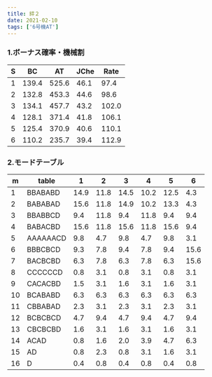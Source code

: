 ```yaml
---
title: 絆２
date: 2021-02-10
tags: ['6号機AT']
---
```


### 1.ボーナス確率・機械割

|S|BC|AT|JChe|Rate|
|---|---|--|---|---|
|1|139.4|525.6|46.1|97.4|
|2|132.8|453.3|44.6|98.6|
|3|134.1|457.7|43.2|102.0|
|4|128.1|371.4|41.8|106.1|
|5|125.4|370.9|40.6|110.1|
|6|110.2|235.7|39.4|112.9|

### 2.モードテーブル

|m|table|1|2|3|4|5|6|
|--|--|--|--|--|--|--|--|
|1|BBABABD|14.9|11.8|14.5|10.2|12.5|4.3|
|2|BABABAD|15.6|11.8|14.9|10.2|13.3|4.3|
|3|BBABBCD|9.4|11.8|9.4|11.8|9.4|9.4|
|4|BABACBD|15.6|11.8|15.6|11.8|15.6|9.4|
|5|AAAAAACD|9.8|4.7|9.8|4.7|9.8|3.1|
|6|BBBCBCD|9.3|7.8|9.4|7.8|9.4|15.6|
|7|BACBCBD|6.3|7.8|6.3|7.8|6.3|15.6|
|8|CCCCCCD|0.8|3.1|0.8|3.1|0.8|3.1|
|9|CACACBD|1.5|3.1|1.6|3.1|1.6|3.1|
|10|BCABABD|6.3|6.3|6.3|6.3|6.3|6.3|
|11|CBBABAD|2.3|3.1|2.3|3.1|2.3|3.1|
|12|BCBCBCD|4.7|9.4|4.7|9.4|4.7|9.4|
|13|CBCBCBD|1.6|3.1|1.6|3.1|1.6|3.1|
|14|ACAD|0.8|1.6|2.0|3.9|4.7|6.3|
|15|AD|0.8|2.3|0.8|3.1|1.6|3.1|
|16|D|0.4|0.8|0.4|0.8|0.4|0.8|


